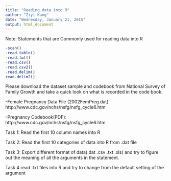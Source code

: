 ```yaml
---
title: "Reading data into R"
author: "Ziyi Kang"
date: "Wednesday, January 21, 2015"
output: html_document
---
```


Note: Statements that are Commonly used for reading data into R
```r
-scan()
-read.table()
-read.fwf()
-read.csv()
-read.csv2()
-read.delim()
read.delim2()
```
Please download the dataset sample and codebook from National Survey of Family Growth and take a quick look on what is recorded in the code book.

-Female Pregnancy Data File (2002FemPreg.dat) http://www.cdc.gov/nchs/nsfg/nsfg_cycle6.htm

-Pregnancy Codebook(PDF): http://www.cdc.gov/nchs/nsfg/nsfg_cycle6.htm


Task 1:
Read the first 10 column names into R


Task 2:
Read the first 10 categories of data into R from .dat file


Task 3:
Export different format of data(.dat .csv .txt .xls) and try to figure out the meaning of all the arguments in the statement. 


Task 4
read .txt files into R and try to change from the default setting of the argument

